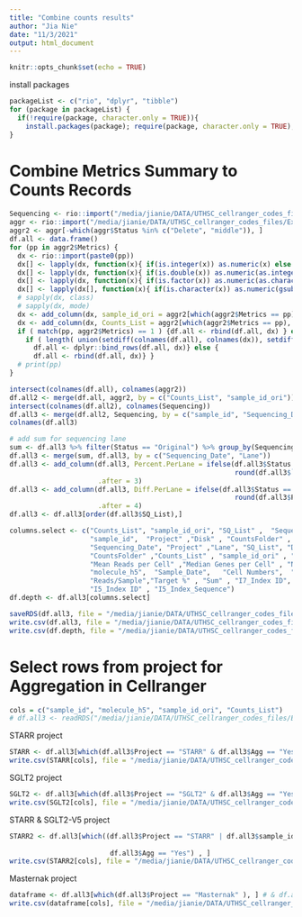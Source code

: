 ```yaml
---
title: "Combine counts results"
author: "Jia Nie"
date: "11/3/2021"
output: html_document
---
```


```r
knitr::opts_chunk$set(echo = TRUE)
```

install packages
```r
packageList <- c("rio", "dplyr", "tibble")
for (package in packageList) {
  if(!require(package, character.only = TRUE)){
    install.packages(package); require(package, character.only = TRUE); }
}
```

# Combine Metrics Summary to Counts Records
```r
Sequencing <- rio::import("/media/jianie/DATA/UTHSC_cellranger_codes_files/ExperimentSummaryFiles/Form 2_Sequencing Samples.xlsx")
aggr <- rio::import("/media/jianie/DATA/UTHSC_cellranger_codes_files/ExperimentSummaryFiles/Form 3_cellranger_counts_summary.xlsx")
aggr2 <- aggr[-which(aggr$Status %in% c("Delete", "middle")), ]
df.all <- data.frame()
for (pp in aggr2$Metrics) {
  dx <- rio::import(paste0(pp))
  dx[] <- lapply(dx, function(x){ if(is.integer(x)) as.numeric(x) else x} )
  dx[] <- lapply(dx, function(x){ if(is.double(x)) as.numeric(as.integer(x)) else x} )
  dx[] <- lapply(dx, function(x){ if(is.factor(x)) as.numeric(as.character(x)) else x} )
  dx[] <- lapply(dx[], function(x){ if(is.character(x)) as.numeric(gsub("%|,", "", x)) else x} )
  # sapply(dx, class)
  # sapply(dx, mode)
  dx <- add_column(dx, sample_id_ori = aggr2[which(aggr2$Metrics == pp), "sample_id_ori"], .before = 1)
  dx <- add_column(dx, Counts_List = aggr2[which(aggr2$Metrics == pp), "Counts_List"], .before = 1)
  if ( match(pp, aggr2$Metrics) == 1 ) {df.all <- rbind(df.all, dx) } else {
    if ( length( union(setdiff(colnames(df.all), colnames(dx)), setdiff(colnames(dx), colnames(df.all))) ) > 0 ) {
      df.all <- dplyr::bind_rows(df.all, dx)} else {
      df.all <- rbind(df.all, dx)} } 
  # print(pp)
}

intersect(colnames(df.all), colnames(aggr2))
df.all2 <- merge(df.all, aggr2, by = c("Counts_List", "sample_id_ori"))
intersect(colnames(df.all2), colnames(Sequencing))
df.all3 <- merge(df.all2, Sequencing, by = c("sample_id", "Sequencing_Date", "Project", "Lane", "SQ_List", "Disk", "CountsFolder"))
colnames(df.all3)

# add sum for sequencing lane
sum <- df.all3 %>% filter(Status == "Original") %>% group_by(Sequencing_Date, Lane) %>% summarise(Sum.Sequencing = sum(`Number of Reads`))
df.all3 <- merge(sum, df.all3, by = c("Sequencing_Date", "Lane"))
df.all3 <- add_column(df.all3, Percent.PerLane = ifelse(df.all3$Status == "Original", 
                                                        round(df.all3$`Number of Reads`/df.all3$Sum.Sequencing *100, digits = 1), NA), 
                      .after = 3)
df.all3 <- add_column(df.all3, Diff.PerLane = ifelse(df.all3$Status == "Original", 
                                                        round(df.all3$Percent.PerLane - (df.all3$`Target %` *100), digits = 1), NA), 
                      .after = 4)
df.all3 <- df.all3[order(df.all3$SQ_List),]

columns.select <- c("Counts_List", "sample_id_ori", "SQ_List" ,  "Sequencing_Date", "Lane" , 
                    "sample_id",  "Project" ,"Disk" , "CountsFolder" , "sample_id" ,
                    "Sequencing_Date", "Project" ,"Lane", "SQ_List", "Disk",
                    "CountsFolder" ,"Counts_List" , "sample_id_ori" , "Estimated Number of Cells" ,
                    "Mean Reads per Cell" ,"Median Genes per Cell" , "Number of Reads", "Agg" , "Status",
                    "molecule_h5",  "Sample_Date",   "Cell Numbers",  "Library_ID", "Reads/Cell",
                    "Reads/Sample","Target %" , "Sum" , "I7_Index ID", "I7_Index_Sequence" ,
                    "I5_Index ID" , "I5_Index_Sequence")
df.depth <- df.all3[columns.select]
```


```r
saveRDS(df.all3, file = "/media/jianie/DATA/UTHSC_cellranger_codes_files/ExperimentSummaryFiles/Form 4_Counts_Sequencing_Combine.Rds")
write.csv(df.all3, file = "/media/jianie/DATA/UTHSC_cellranger_codes_files/ExperimentSummaryFiles/Form 4_Counts_Sequencing_Combine.csv", row.names = FALSE)
write.csv(df.depth, file = "/media/jianie/DATA/UTHSC_cellranger_codes_files/ExperimentSummaryFiles/Form 4_Counts_Sequencing_Combine_simple.csv", row.names = FALSE)
```








# Select rows from project for Aggregation in Cellranger
```r
cols = c("sample_id", "molecule_h5", "sample_id_ori", "Counts_List")
# df.all3 <- readRDS("/media/jianie/DATA/UTHSC_cellranger_codes_files/ExperimentSummaryFiles/Form 4_Counts_Sequencing_Combine.Rds")
```
STARR project
```r
STARR <- df.all3[which(df.all3$Project == "STARR" & df.all3$Agg == "Yes"), ]
write.csv(STARR[cols], file = "/media/jianie/DATA/UTHSC_cellranger_codes_files/AggrFiles/STARR.agg.csv", row.names=FALSE)
```
SGLT2 project
```r
SGLT2 <- df.all3[which(df.all3$Project == "SGLT2" & df.all3$Agg == "Yes"), ]
write.csv(SGLT2[cols], file = "/media/jianie/DATA/UTHSC_cellranger_codes_files/AggrFiles/SGLT2.agg.csv", row.names=FALSE)
```
STARR & SGLT2-V5 project
```r
STARR2 <- df.all3[which((df.all3$Project == "STARR" | df.all3$sample_id %in% c("76615_V5", "76632_V5", "76638_V5", "76643_V5",
                                                                              "76647_V5", "76649_V5", "76656_V5", "76658_V5")) & 
                         df.all3$Agg == "Yes") , ]
write.csv(STARR2[cols], file = "/media/jianie/DATA/UTHSC_cellranger_codes_files/AggrFiles/STARR2.agg.csv", row.names=FALSE)
```

Masternak project
```r
dataframe <- df.all3[which(df.all3$Project == "Masternak" ), ] # & df.all3$Agg == "Yes"
write.csv(dataframe[cols], file = "/media/jianie/DATA/UTHSC_cellranger_codes_files/AggrFiles/Masternak.agg.csv", row.names=FALSE)
```